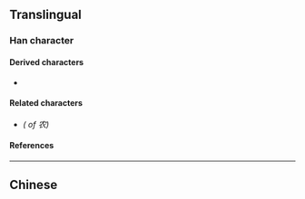 {{also|農}}
{{character info/new}}
==Translingual==
{{stroke order|strokes=6}}

===Han character===
{{Han char|rn=14|rad=冖|as=04|sn=6|four=|canj=LBV|ids=⿻冖𧘇}}

====Derived characters====
* {{l|mul|[[侬]], [[𫍦]], [[哝]], [[𪣑]], [[𭑸]], [[𢙐]], [[𫼮]], [[浓]], [[𫄣]], [[脓]], [[𬂰]], [[㶶]], [[𪺻]], [[秾]], [[䙶]], [[𫯒]], [[𫔖]], [[𬪩]], [[𬹖]], [[𫇽]], [[𮅎]], [[𬴩]]}}

====Related characters====
* {{l|mul|[[農]]}} ''({{w|Traditional Chinese|Traditional form}} of 农)''

====References====
{{Han ref|kx=0130.191|hdz=10303.110|uh=519C}}

----

==Chinese==
{{zh-see|農}}